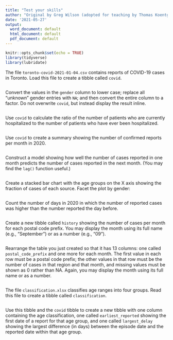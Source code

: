 ```yaml
---
title: "Test your skills"
author: "Original by Greg Wilson (adopted for teaching by Thomas Koentges)"
date: '2021-05-27'
output:
  word_document: default
  html_document: default
  pdf_document: default
---
```


```r
knitr::opts_chunk$set(echo = TRUE)
library(tidyverse)
library(lubridate)
```

The file `toronto-covid-2021-01-04.csv` contains reports of COVID-19 cases in Toronto.
Load this file to create a tibble called `covid`.

```r
```

Convert the values in the `gender` column to lower case; replace all "unknown" gender entries with `NA`; and then convert the entire column to a factor.
Do not overwrite `covid`, but instead display the result inline.

```r
```

Use `covid` to calculate the ratio of the number of patients who are currently hospitalized to the number of patients who have ever been hospitalized.

```r
```

Use `covid` to create a summary showing the number of confirmed reports per month in 2020.

```r
```

Construct a model showing how well the number of cases reported in one month predicts the number of cases reported in the next month.
(You may find the `lag()` function useful.)

```r
```

Create a stacked bar chart with the age groups on the X axis showing the fraction of cases of each source. Facet the plot by gender:

```r
```


Count the number of days in 2020 in which the number of reported cases was higher than the number reported the day before.

```r
```

Create a new tibble called `history` showing the number of cases per month for each postal code prefix.
You may display the month using its full name (e.g., "September") or as a number (e.g., "09").

```r
```

Rearrange the table you just created so that it has 13 columns: one called `postal_code_prefix` and one more for each month.
The first value in each row must be a postal code prefix;
the other values in that row must be the number of cases in that region and that month,
and missing values must be shown as 0 rather than NA.
Again, you may display the month using its full name or as a number.

```r
```

The file `classification.xlsx` classifies age ranges into four groups.
Read this file to create a tibble called `classification`.

```r
```

Use this tibble and the `covid` tibble to create a new tibble with one column containing the age classification, one called `earliest_reported` showing the first date of a report for that age group, and one called `largest_delay` showing the largest difference (in days) between the episode date and the reported date within that age group.

```r
```
